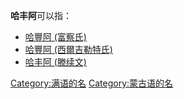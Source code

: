 '''哈丰阿'''可以指：
* [[哈豐阿_(富察氏)|哈豐阿 (富察氏)]]
* [[哈豐阿_(西爾吉勒特氏)|哈豐阿 (西爾吉勒特氏)]]
* [[哈丰阿_(滕续文)|哈丰阿 (滕续文)]]

{{Disambiguation|H|Cat=三字人名譯名消歧義}}
[[Category:满语的名|Category:满语的名]]
[[Category:蒙古语的名|Category:蒙古语的名]]